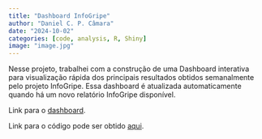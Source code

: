 ```yaml
---
title: "Dashboard InfoGripe"
author: "Daniel C. P. Câmara"
date: "2024-10-02"
categories: [code, analysis, R, Shiny]
image: "image.jpg"
---
```


Nesse projeto, trabalhei com a construção de uma Dashboard interativa para visualização rápida dos principais resultados obtidos semanalmente pelo projeto InfoGripe. Essa dashboard é atualizada automaticamente quando há um novo relatório InfoGripe disponível.

Link para o [dashboard](https://danielcamara.shinyapps.io/dashboard_infogripe_-_online/){target="_blank"}.

Link para o código pode ser obtido [aqui](https://github.com/dcpcamara/Dashboard-InfoGripe---Online){target="_blank"}.
